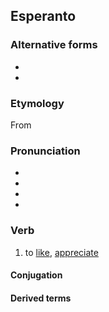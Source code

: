 {{also|sati|Sati|sáti}}
==Esperanto==

===Alternative forms===
* {{alter|eo|shati||H-system spelling}}
* {{alter|eo|sxati||X-system spelling}}

===Etymology===
From {{der|eo|de|schätzen}}

===Pronunciation===
* {{IPA|/ˈʃati/|lang=eo}}
* {{audio|LL-Q143 (epo)-Lepticed7-ŝati.wav|Audio|lang=eo}}
* {{hyphenation|ŝa|ti|lang=eo}}
* {{rhymes|ati|lang=eo}}

===Verb===
{{eo-head}}

# {{lb|eo|transitive}} to [[like]], [[appreciate]]

====Conjugation====
{{eo-conj}}

====Derived terms====
{{der2|eo|ŝategi|ŝato}}

{{eo BRO|5}}